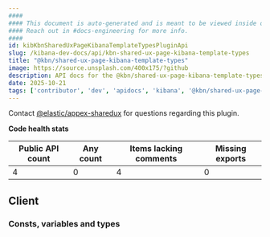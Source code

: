```yaml
---
####
#### This document is auto-generated and is meant to be viewed inside our experimental, new docs system.
#### Reach out in #docs-engineering for more info.
####
id: kibKbnSharedUxPageKibanaTemplateTypesPluginApi
slug: /kibana-dev-docs/api/kbn-shared-ux-page-kibana-template-types
title: "@kbn/shared-ux-page-kibana-template-types"
image: https://source.unsplash.com/400x175/?github
description: API docs for the @kbn/shared-ux-page-kibana-template-types plugin
date: 2025-10-21
tags: ['contributor', 'dev', 'apidocs', 'kibana', '@kbn/shared-ux-page-kibana-template-types']
---
```




Contact [@elastic/appex-sharedux](https://github.com/orgs/elastic/teams/appex-sharedux) for questions regarding this plugin.

**Code health stats**

| Public API count  | Any count | Items lacking comments | Missing exports |
|-------------------|-----------|------------------------|-----------------|
| 4 | 0 | 4 | 0 |

## Client

### Consts, variables and types
<DocDefinitionList data={kbnSharedUxPageKibanaTemplateTypesObj.client.misc}/>

